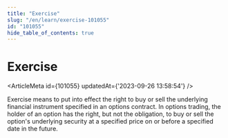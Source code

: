 ```yaml
---
title: "Exercise"
slug: "/en/learn/exercise-101055"
id: "101055"
hide_table_of_contents: true
---
```



# Exercise

<ArticleMeta id={101055} updatedAt={'2023-09-26 13:58:54'} />
<div className='border-solid border-b border-t-0 my-4 border-[var(--ifm-color-gray-300)]' />

Exercise means to put into effect the right to buy or sell the underlying financial instrument specified in an options contract. In options trading, the holder of an option has the right, but not the obligation, to buy or sell the option's underlying security at a specified price on or before a specified date in the future.
